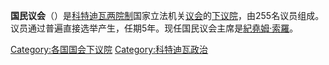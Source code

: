 '''国民议会'''（{{lang-fr|Assemblée nationale}}）是[[科特迪瓦|科特迪瓦]][[两院制|两院制]]国家立法机关[[议会_(科特迪瓦)|议会]]的[[下议院|下议院]]，由255名议员组成。议员通过普遍直接选举产生，任期5年。现任国民议会主席是[[紀堯姆·索羅|紀堯姆·索羅]]。

{{國家下議院}}

[[Category:各国国会下议院|Category:各国国会下议院]]
[[Category:科特迪瓦政治|Category:科特迪瓦政治]]